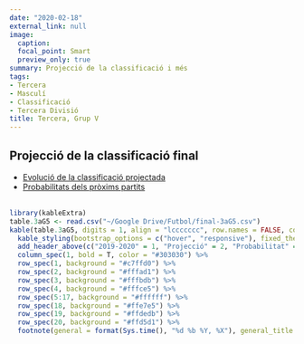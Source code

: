 ```yaml
---
date: "2020-02-18"
external_link: null
image:
  caption: 
  focal_point: Smart
  preview_only: true
summary: Projecció de la classificació i més
tags:
- Tercera
- Masculí
- Classificació
- Tercera Divisió
title: Tercera, Grup V
---
```

## Projecció de la classificació final

* [Evolució de la classificació projectada](https://futstat.cat/projeccions/tercera-evolucio/)
<br>
* [Probabilitats dels pròxims partits](https://futstat.cat/projeccions/tercera-partits/)
<br>
<br>
```r
library(kableExtra)
table.3aG5 <- read.csv("~/Google Drive/Futbol/final-3aG5.csv")
kable(table.3aG5, digits = 1, align = "lccccccc", row.names = FALSE, col.names = c("Club", "Punts", "GD", "Campió", "Playoffs", "Descens", "GF", "GC"))  %>%
  kable_styling(bootstrap_options = c("hover", "responsive"), fixed_thead = T) %>%
  add_header_above(c("2019-2020" = 1, "Projecció" = 2, "Probabilitat" = 3, "Rànquing" = 2), background = "white") %>%
  column_spec(1, bold = T, color = "#303030") %>%
  row_spec(1, background = "#c7ffd0") %>%
  row_spec(2, background = "#fffad1") %>%
  row_spec(3, background = "#fffbdb") %>%
  row_spec(4, background = "#fffce5") %>%
  row_spec(5:17, background = "#ffffff") %>%
  row_spec(18, background = "#ffe7e5") %>%
  row_spec(19, background = "#ffdedb") %>%
  row_spec(20, background = "#ffd5d1") %>%
  footnote(general = format(Sys.time(), "%d %b %Y, %X"), general_title = "Actualitzat:", footnote_as_chunk = T)
```
